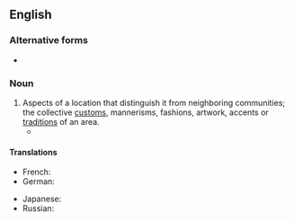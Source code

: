 ==English==

===Alternative forms===
* {{alter|en|local colour}}

===Noun===
{{en-noun|-}}

# Aspects of a location that distinguish it from neighboring communities; the collective [[custom]]s, mannerisms, fashions, artwork, accents or [[tradition]]s of an area.
#* {{RQ:Morley Parnassus|chapter=1|page=8|passage= We would like to have it illustrated by Mr. Tortoni, some of whose work you may have seen, and would be glad to know whether he may call upon you in order to acquaint himself with the '''local colour''' of your neighbourhood.}}

====Translations====
{{trans-top|aspects of a location that distinguish it from neighboring communities}}
* French: {{t+|fr|couleur locale|f}}
* German: {{t+|de|Lokalkolorit|n}}
{{trans-mid}}
* Japanese: {{t|ja|地域色|tr=chiikishoku|sc=Jpan}}
* Russian: {{t|ru|ме́стный колори́т|m}}
{{trans-bottom}}